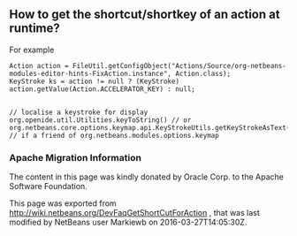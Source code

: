 <!--

    Licensed to the Apache Software Foundation (ASF) under one
    or more contributor license agreements.  See the NOTICE file
    distributed with this work for additional information
    regarding copyright ownership.  The ASF licenses this file
    to you under the Apache License, Version 2.0 (the
    "License"); you may not use this file except in compliance
    with the License.  You may obtain a copy of the License at

      http://www.apache.org/licenses/LICENSE-2.0

    Unless required by applicable law or agreed to in writing,
    software distributed under the License is distributed on an
    "AS IS" BASIS, WITHOUT WARRANTIES OR CONDITIONS OF ANY
    KIND, either express or implied.  See the License for the
    specific language governing permissions and limitations
    under the License.

-->
==How to get the shortcut/shortkey of an action at runtime?==

For example
<pre>
Action action = FileUtil.getConfigObject("Actions/Source/org-netbeans-modules-editor-hints-FixAction.instance", Action.class);
KeyStroke ks = action != null ? (KeyStroke) action.getValue(Action.ACCELERATOR_KEY) : null;


// localise a keystroke for display
org.openide.util.Utilities.keyToString() // or
org.netbeans.core.options.keymap.api.KeyStrokeUtils.getKeyStrokeAsText() // if a friend of org.netbeans.modules.options.keymap
</pre>

===Apache Migration Information===

The content in this page was kindly donated by Oracle Corp. to the
Apache Software Foundation.

This page was exported from http://wiki.netbeans.org/DevFaqGetShortCutForAction , 
that was last modified by NetBeans user Markiewb 
on 2016-03-27T14:05:30Z.

